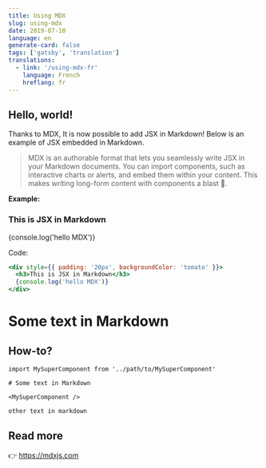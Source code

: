 ```yaml
---
title: Using MDX
slug: using-mdx
date: 2019-07-10
language: en
generate-card: false
tags: ['gatsby', 'translation']
translations:
  - link: '/using-mdx-fr'
    language: French
    hreflang: fr
---
```


## Hello, world!

Thanks to MDX, It is now possible to add JSX in Markdown! Below is an example of JSX embedded in Markdown. <br />

> MDX is an authorable format that lets you seamlessly write JSX in your Markdown documents. You can import components, such as interactive charts or alerts, and embed them within your content. This makes writing long-form content with components a blast 🚀.


**Example:**

<div style={{ padding: '20px', backgroundColor: 'tomato' }}>
  <h3>This is JSX in Markdown</h3>
  {console.log('hello MDX')}
</div>

Code:

```jsx
<div style={{ padding: '20px', backgroundColor: 'tomato' }}>
  <h3>This is JSX in Markdown</h3>
  {console.log('hello MDX')}
</div>
```



# Some text in Markdown

<Bio />

## How-to?

```jsx{5}
import MySuperComponent from '../path/to/MySuperComponent'

# Some text in Markdown

<MySuperComponent />

other text in markdown
```

## Read more

👉 https://mdxjs.com
